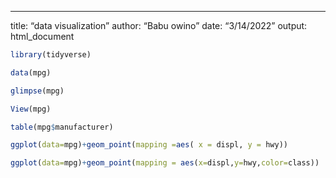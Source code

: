 ---
title: "data visualization"
author: "Babu owino"
date: "3/14/2022"
output: html_document
<!----->
```r
library(tidyverse)
```
```r
data(mpg)
```
```r
glimpse(mpg)
```
```r
View(mpg)
```
```r
table(mpg$manufacturer)
```
```r
ggplot(data=mpg)+geom_point(mapping =aes( x = displ, y = hwy))
```
```r
ggplot(data=mpg)+geom_point(mapping = aes(x=displ,y=hwy,color=class))
```

